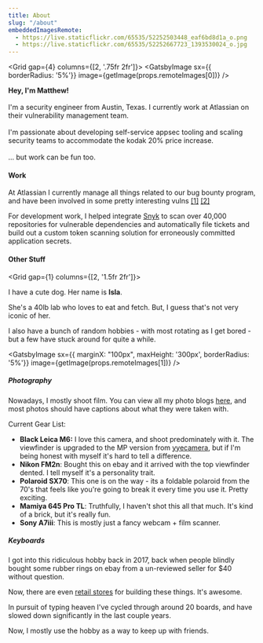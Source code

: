 ```yaml
---
title: About 
slug: "/about"
embeddedImagesRemote:
  - https://live.staticflickr.com/65535/52252503448_eaf6bd8d1a_o.png
  - https://live.staticflickr.com/65535/52252667723_1393530024_o.jpg
---
```


<Grid gap={4} columns={[2, '.75fr 2fr']}>
  <GatsbyImage sx={{ borderRadius: '5%'}} image={getImage(props.remoteImages[0])} />
  <p>
    <b>Hey, I'm Matthew!</b>
    <br/><br/>
    I'm a security engineer from Austin, Texas. I currently work at <Link to="https://www.atlassian.com/">Atlassian</Link>
    on their vulnerability management team.
    <br/><br/>
    I'm passionate about developing self-service appsec tooling and scaling security teams to accommodate the kodak 20% price increase.
    <br/><br/>
    ... but work can be fun too.
  </p>
</Grid>

#### Work
At Atlassian I currently manage all things related to our bug bounty program, and have
been involved in some pretty interesting vulns [[1]](https://portswigger.net/research/http2) [[2]](https://www.bugcrowd.com/blog/big-bugs-cve-2020-28914/)

For development work, I helped integrate [Snyk](https://snyk.io/case-studies/atlassian/) to scan
over 40,000 repositories for vulnerable dependencies and automatically file tickets and build out a custom
token scanning solution for erroneously committed application secrets.

#### Other Stuff
<Grid gap={1} columns={[2, '1.5fr 2fr']}>
  <Box>
    <p>I have a cute dog. Her name is <b>Isla</b>.</p>
    <p>She's a 40lb lab who loves to eat and fetch. But, I guess that's not very iconic of her.</p>
    <p>I also have a bunch of random hobbies - with most rotating as I get bored - but a few have stuck around for quite a while.</p>
  </Box>
  <GatsbyImage sx={{ marginX: "100px", maxHeight: '300px', borderRadius: '5%'}} image={getImage(props.remoteImages[1])} />
</Grid>

##### Photography
Nowadays, I mostly shoot film. You can view all my photo blogs [here](/tags/photo), and most photos should have captions about what they were taken with.

Current Gear List:
- **Black Leica M6:** I love this camera, and shoot predominately with it. The viewfinder is upgraded to the MP version from [yyecamera](http://www.yyecamera.com/), but if I'm being honest with myself it's hard to tell a difference.
- **Nikon FM2n**: Bought this on ebay and it arrived with the top viewfinder dented. I tell myself it's a personality trait.
- **Polaroid SX70**: This one is on the way - its a foldable polaroid from the 70's that feels like you're going to break it every time you use it. Pretty exciting.
- **Mamiya 645 Pro TL**: Truthfully, I haven't shot this all that much. It's kind of a brick, but it's really fun.
- **Sony A7iii**: This is mostly just a fancy webcam + film scanner.

##### Keyboards

I got into this ridiculous hobby back in 2017, back when people blindly bought some rubber rings on ebay from a un-reviewed seller for $40 without question.

Now, there are even [retail stores](https://www.instagram.com/tinykeyboardshop/) for building these things. It's awesome.

In pursuit of typing heaven I've cycled through around 20 boards, and have slowed down significantly in the last couple years.

Now, I mostly use the hobby as a way to keep up with friends.